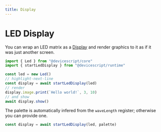 ```yaml
---
title: Display
---
```


# LED Display

You can wrap an LED matrix as a [Display](/developer/graphics/display)
and render graphics to it as if it was just another screen.

```ts
import { Led } from "@devicescript/core"
import { startLedDisplay } from "@devicescript/runtime"

const led = new Led()
// highlight-next-line
const display = await startLedDisplay(led)
// render
display.image.print(`Hello world!`, 3, 10)
// and show
await display.show()
```

The palette is automatically infered from the `waveLength` register; otherwise you can provide one.

```ts skip
const display = await startLedDisplay(led, palette)
```
